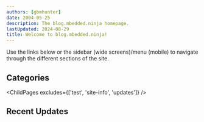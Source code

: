 ```yaml
---
authors: [gbmhunter]
date: 2004-05-25
description: The blog.mbedded.ninja homepage.
lastUpdated: 2024-08-29
title: Welcome to blog.mbedded.ninja!
---
```



Use the links below or the sidebar (wide screens)/menu (mobile) to navigate through the different sections of the site.

## Categories

<ChildPages excludes={['test', 'site-info', 'updates']} />

## Recent Updates

<RecentUpdates />
